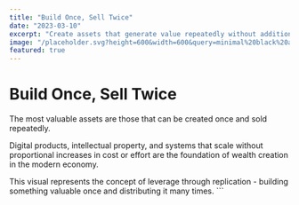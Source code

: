 ```yaml
---
title: "Build Once, Sell Twice"
date: "2023-03-10"
excerpt: "Create assets that generate value repeatedly without additional effort."
image: "/placeholder.svg?height=600&width=600&query=minimal%20black%20and%20white%20building%20blocks%20concept"
featured: true
---
```


# Build Once, Sell Twice

The most valuable assets are those that can be created once and sold repeatedly.

Digital products, intellectual property, and systems that scale without proportional increases in cost or effort are the foundation of wealth creation in the modern economy.

This visual represents the concept of leverage through replication - building something valuable once and distributing it many times.
\`\`\`
